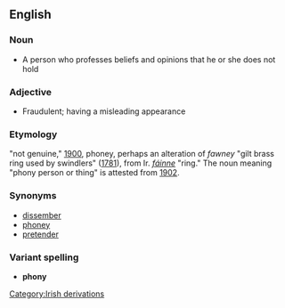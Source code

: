 ==English==
=== Noun ===
* A person who professes beliefs and opinions that he or she does not hold

=== Adjective ===
* Fraudulent; having a misleading appearance

=== Etymology ===
"not genuine," [[wikipedia:1900|1900]], phoney, perhaps an alteration of ''fawney'' "gilt brass ring used by swindlers" ([[wikipedia:1781|1781]]), from Ir. ''[[fáinne]]'' "ring." The noun meaning "phony person or thing" is attested from [[wikipedia:1902|1902]].

=== Synonyms ===
* [[dissember]]
* [[phoney]]
* [[pretender]]

=== Variant spelling ===
* '''phony'''

[[Category:Irish derivations]]